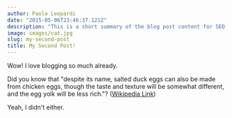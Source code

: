 ```yaml
---
author: Paolo Leopardi
date: "2015-05-06T23:46:37.121Z"
description: "This is a short summary of the blog post content for SEO purposes."
image: images/cat.jpg
slug: my-second-post
title: My Second Post!
---
```


Wow! I love blogging so much already.

Did you know that "despite its name, salted duck eggs can also be made from
chicken eggs, though the taste and texture will be somewhat different, and the
egg yolk will be less rich."?
([Wikipedia Link](http://en.wikipedia.org/wiki/Salted_duck_egg))

Yeah, I didn't either.

